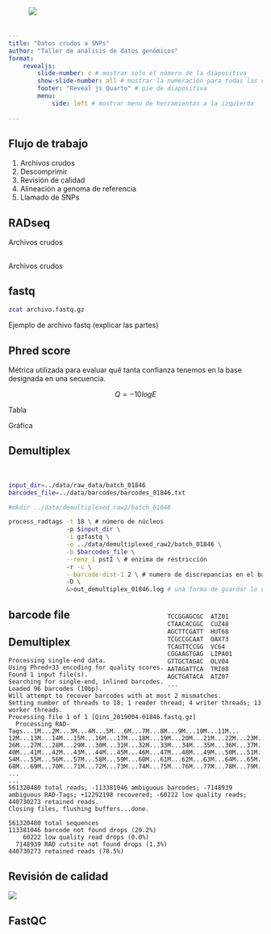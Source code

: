 ```yaml
---
title: "Datos crudos a SNPs"
author: "Taller de análisis de datos genómicos"
format: 
    revealjs: 
        slide-number: c # mostrar solo el número de la diapositiva
        show-slide-number: all # mostrar la numeración para todas las vistas
        footer: "Reveal js Quarto" # pie de diapositiva
        menu: 
            side: left # mostrar menu de herramientas a la izquierda
        
---
```

## Flujo de trabajo

1. Archivos crudos
2. Descomprimir 
3. Revisión de calidad 
4. Alineación a genoma de referencia 
5. Llamado de SNPs


## RADseq

:::{style="width: 500px; position: absolute; top: 0%; right: 20%"}
![](imagenes/radseq.png)
:::

::: footer
Archivos crudos
:::

## 
:::{style="width: 1300px; position: absolute; top: 30%; right: -18%"}
![](imagenes/demultiplex.png)
:::

::: footer
Archivos crudos
:::

## fastq

```.bash
zcat archivo.fastq.gz
```
Ejemplo de archivo fastq (explicar las partes)

## Phred score

Métrica utilizada para evaluar qué tanta confianza tenemos en la base designada en una secuencia. 

$$
Q = -10log E
$$

Tabla

Gráfica 

## Demultiplex

<br>
```.bash
input_dir=../data/raw_data/batch_01846
barcodes_file=../data/barcodes/barcodes_01846.txt

#mkdir ../data/demultiplexed_raw2/batch_01846

process_radtags -t 18 \ # número de núcleos
                -p $input_dir \
                -i gzfastq \
                -o ../data/demultiplexed_raw2/batch_01846 \
                -b $barcodes_file \
                --renz_1 pstI \ # enzima de restricción
                -r -c \
                --barcode-dist-1 2 \ # numero de discrepancias en el barcode
                -D \
                &>out_demultiplex_01846.log # una forma de guardar lo que se imprime en pantalla 

```

## barcode file

:::{style="position: absolute; top: 30%; right: 30%"}
```.bash
TCCGGAGCGC	ATZ01
CTAACACGGC	CUZ48
AGCTTCGATT	HUT68
TCGCCGCAAT	OAX73
TCAGTTCCGG	VC64
CGGAAGTGAG	LIPA01
GTTGCTAGAC	OLV04
AATAGATTCA	TRI08
AGCTGATACA	ATZ07
...
```
:::

## Demultiplex

```
Processing single-end data.
Using Phred+33 encoding for quality scores.
Found 1 input file(s).
Searching for single-end, inlined barcodes.
Loaded 96 barcodes (10bp).
Will attempt to recover barcodes with at most 2 mismatches.
Setting number of threads to 18; 1 reader thread; 4 writer threads; 13 worker threads.
Processing file 1 of 1 [Qins_2019004-01846.fastq.gz]
  Processing RAD-Tags...1M...2M...3M...4M...5M...6M...7M...8M...9M...10M...11M...
12M...13M...14M...15M...16M...17M...18M...19M...20M...21M...22M...23M...24M...25M...
26M...27M...28M...29M...30M...31M...32M...33M...34M...35M...36M...37M...38M...39M...
40M...41M...42M...43M...44M...45M...46M...47M...48M...49M...50M...51M...52M...53M...
54M...55M...56M...57M...58M...59M...60M...61M...62M...63M...64M...65M...66M...67M...
68M...69M...70M...71M...72M...73M...74M...75M...76M...77M...78M...79M...80M...81M...
...
...
561320480 total reads; -113381046 ambiguous barcodes; -7148939 ambiguous RAD-Tags; +12292198 recovered; -60222 low quality reads; 440730273 retained reads.
Closing files, flushing buffers...done.

561320480 total sequences
113381046 barcode not found drops (20.2%)
    60222 low quality read drops (0.0%)
  7148939 RAD cutsite not found drops (1.3%)
440730273 retained reads (78.5%)

```

## Revisión de calidad

![](imagenes/calidad.png)

## FastQC



